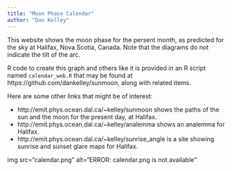 ```yaml
---
title: "Moon Phase Calendar"
author: "Dan Kelley"
---
```


This website shows the moon phase for the persent month, as predicted for the
sky at Halifax, Nova Scotia, Canada.  Note that the diagrams do not indicate
the tilt of the arc.

R code to create this graph and others like it is provided in an R script named
`calendar_web.R` that may be found at https://github.com/dankelley/sunmoon,
along with related items.

Here are some other links that might be of interest:

* http://emit.phys.ocean.dal.ca/~kelley/sunmoon shows the paths of the sun and
the moon for the present day, at Halifax.
* http://emit.phys.ocean.dal.ca/~kelley/analemma shows an analemma for Halifax.
* http://emit.phys.ocean.dal.ca/~kelley/sunrise_angle is a site showing sunrise
and sunset glare maps for Halifax.

img src="calendar.png" alt="ERROR: calendar.png is not available"

